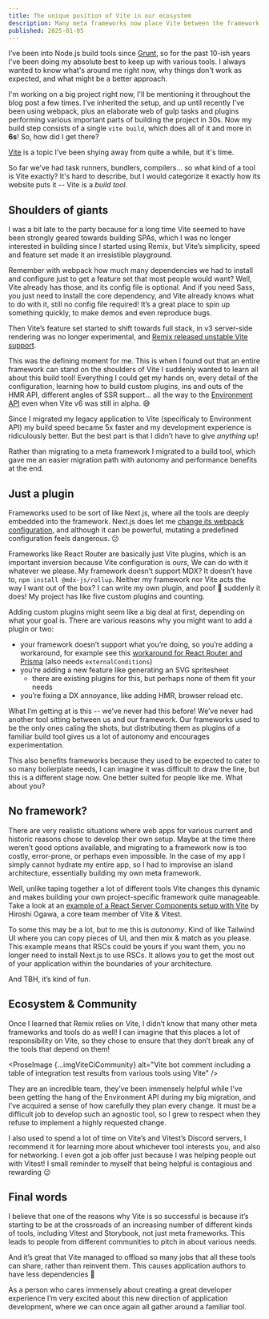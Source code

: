 ```yaml
---
title: The unique position of Vite in our ecosystem
description: Many meta frameworks now place Vite between the framework and the developer. Let's explore what this means for us in comparison to a framework that isn't built this way.
published: 2025-01-05
---
```



I’ve been into Node.js build tools since [Grunt](https://gruntjs.com), so for the past 10-ish years I've been doing my absolute best to keep up with various tools. I always wanted to know what's around me right now, why things don't work as expected, and what might be a better approach.

I'm working on a big project right now, I'll be mentioning it throughout the blog post a few times. I've inherited the setup, and up until recently I've been using webpack, plus an elaborate web of gulp tasks and plugins performing various important parts of building the project in 30s. Now my build step consists of a single `vite build`, which does all of it and more in **6s**! So, how did I get there?

[Vite](https://vite.dev/) is a topic I’ve been shying away from quite a while, but it's time.

So far we’ve had task runners, bundlers, compilers… so what kind of a tool is Vite exactly? It's hard to describe, but I would categorize it exactly how its website puts it -- Vite is a _build tool_.

## Shoulders of giants

I was a bit late to the party because for a long time Vite seemed to have been strongly geared towards building SPAs, which I was no longer interested in building since I started using Remix, but Vite’s simplicity, speed and feature set made it an irresistible playground.

Remember with webpack how much many dependencies we had to install and configure just to get a feature set that most people would want? Well, Vite already has those, and its config file is optional. And if you need Sass, you just need to install the core dependency, and Vite already knows what to do with it, still no config file required! It’s a great place to spin up something quickly, to make demos and even reproduce bugs.

Then Vite’s feature set started to shift towards full stack, in v3 server-side rendering was no longer experimental, and [Remix released unstable Vite support](https://remix.run/blog/remix-heart-vite).

This was the defining moment for me. This is when I found out that an entire framework can stand on the shoulders of Vite I suddenly wanted to learn all about this build tool! Everything I could get my hands on, every detail of the configuration, learning how to build custom plugins, ins and outs of the HMR API, different angles of SSR support... all the way to the [Environment API](https://vite.dev/guide/api-environment.html#environment-api) even when Vite v6 was still in alpha. 😅

Since I migrated my legacy application to Vite (specificaly to Environment API) my build speed became 5x faster and my development experience is ridiculously better. But the best part is that I didn’t have to give _anything_ up!

Rather than migrating to a meta framework I migrated to a build tool, which gave me an easier migration path with autonomy and performance benefits at the end.

## Just a plugin

Frameworks used to be sort of like Next.js, where all the tools are deeply embedded into the framework. Next.js does let me [change its webpack configuration](https://nextjs.org/docs/app/api-reference/config/next-config-js/webpack), and although it can be powerful, mutating a predefined configuration feels dangerous. 😕

Frameworks like React Router are basically just Vite plugins, which is an important inversion because Vite configuration is _ours_, We can do with it whatever we please. My framework doesn’t support MDX? It doesn’t have to, `npm install @mdx-js/rollup`. Neither my framework nor Vite acts the way I want out of the box? I can write my own plugin, and poof 💨 suddenly it does! My project has like five custom plugins and counting.

Adding custom plugins might seem like a big deal at first, depending on what your goal is. There are various reasons why you might want to add a plugin or two:

- your framework doesn’t support what you’re doing, so you’re adding a workaround, for example see this [workaround for React Router and Prisma](https://github.com/remix-run/react-router/issues/12610#issuecomment-2558799620) (also needs `externalConditions`)
- you’re adding a new feature like generating an SVG spritesheet
	- there are existing plugins for this, but perhaps none of them fit your needs
- you’re fixing a DX annoyance, like adding HMR, browser reload etc.

What I’m getting at is this -- we’ve never had this before! We’ve never had another tool sitting between us and our framework. Our frameworks used to be the only ones caling the shots, but distributing them as plugins of a familiar build tool gives us a lot of autonomy and encourages experimentation.

This also benefits frameworks because they used to be expected to cater to so many boilerplate needs, I can imagine it was difficult to draw the line, but this is a different stage now. One better suited for people like me. What about you?

## No framework?

There are very realistic situations where web apps for various current and historic reasons chose to develop their own setup. Maybe at the time there weren’t good options available, and migrating to a framework now is too costly, error-prone, or perhaps even impossible. In the case of my app I simply cannot hydrate my entire app, so I had to improvise an island architecture, essentially building my own meta framework.

Well, unlike taping together a lot of different tools Vite changes this dynamic and makes building your own project-specific framework quite manageable. Take a look at an [example of a React Server Components setup with Vite](https://github.com/hi-ogawa/vite-environment-examples/tree/f8624d7d64dbd5526e68baa4415253c0bdea0600/examples/react-server) by Hiroshi Ogawa, a core team member of Vite & Vitest.

To some this may be a lot, but to me this is _autonomy_. Kind of like Tailwind UI where you can copy pieces of UI, and then mix & match as you please. This example means that RSCs could be yours if you want them, you no longer need to install Next.js to use RSCs. It allows you to get the most out of your application within the boundaries of your architecture.

And TBH, it’s kind of fun.

## Ecosystem & Community

Once I learned that Remix relies on Vite, I didn’t know that many other meta frameworks and tools do as well! I can imagine that this places a lot of responsibility on Vite, so they chose to ensure that they don’t break any of the tools that depend on them!

<ProseImage {...imgViteCiCommunity} alt="Vite bot comment including a table of integration test results from various tools using Vite" />

They are an incredible team, they’ve been immensely helpful while I’ve been getting the hang of the Environment API during my big migration, and I’ve acquired a sense of how carefully they plan every change. It must be a difficult job to develop such an agnostic tool, so I grew to respect when they refuse to implement a highly requested change.

I also used to spend a lot of time on Vite’s and Vitest’s Discord servers, I recommend it for learning more about whichever tool interests you, and also for networking. I even got a job offer just because I was helping people out with Vitest! I small reminder to myself that being helpful is contagious and rewarding 😉

## Final words

I believe that one of the reasons why Vite is so successful is because it’s starting to be at the crossroads of an increasing number of different kinds of tools, including Vitest and Storybook, not just meta frameworks. This leads to people from different communities to pitch in about various needs.

And it’s great that Vite managed to offload so many jobs that all these tools can share, rather than reinvent them. This causes application authors to have less dependencies 👏

As a person who cares immensely about creating a great developer experience I’m very excited about this new direction of application development, where we can once again all gather around a familiar tool.
